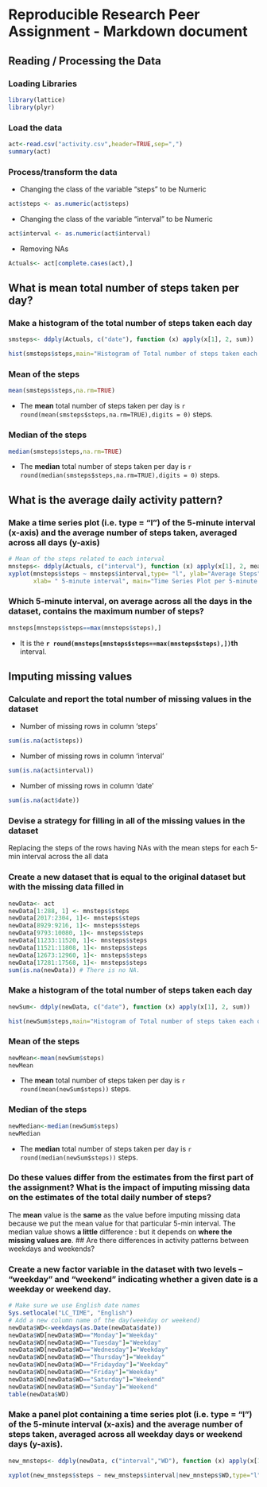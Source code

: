 # Reproducible Research Peer Assignment - Markdown document 
## Reading / Processing the Data 
### Loading Libraries 
```r
library(lattice)
library(plyr)
```
### Load the data 
```r
act<-read.csv("activity.csv",header=TRUE,sep=",")
summary(act)
```
### Process/transform the data 
* Changing the class of the variable "steps" to be Numeric
```r
act$steps <- as.numeric(act$steps)
```
* Changing the class of the variable "interval" to be Numeric
```r
act$interval <- as.numeric(act$interval)
```
* Removing NAs
```r
Actuals<- act[complete.cases(act),] 
```
## What is mean total number of steps taken per day? 
### Make a histogram of the total number of steps taken each day 
```r
smsteps<- ddply(Actuals, c("date"), function (x) apply(x[1], 2, sum))

hist(smsteps$steps,main="Histogram of Total number of steps taken each day",xlab="Steps per Day",ylab="Frequency",col="beige")
```

### Mean of the steps 
```r
mean(smsteps$steps,na.rm=TRUE) 
```
* The **mean** total number of steps taken per day is `r round(mean(smsteps$steps,na.rm=TRUE),digits = 0)` steps.
    
### Median of the steps 
```r
median(smsteps$steps,na.rm=TRUE)
```
* The **median** total number of steps taken per day is 
    `r round(median(smsteps$steps,na.rm=TRUE),digits = 0)` steps.
    
## What is the average daily activity pattern? 
### Make a time series plot (i.e. type = "l") of the 5-minute interval (x-axis) and the average number of steps taken, averaged across all days (y-axis) 

```r
# Mean of the steps related to each interval
mnsteps<- ddply(Actuals, c("interval"), function (x) apply(x[1], 2, mean))
xyplot(mnsteps$steps ~ mnsteps$interval,type= "l", ylab="Average Steps",
       xlab= " 5-minute interval", main="Time Series Plot per 5-minute interval",lwd=1.0)
```

### Which 5-minute interval, on average across all the days in the dataset, contains the maximum number of steps? 

```r
mnsteps[mnsteps$steps==max(mnsteps$steps),]
```
* It is the **`r round(mnsteps[mnsteps$steps==max(mnsteps$steps),])`th** interval.

## Imputing missing values 
### Calculate and report the total number of missing values in the dataset 
* Number of missing rows in column 'steps' 
```r
sum(is.na(act$steps))
```
* Number of missing rows in column 'interval'
```r
sum(is.na(act$interval))
```
* Number of missing rows in column 'date'
```r
sum(is.na(act$date))
```
### Devise a strategy for filling in all of the missing values in the dataset 
Replacing the steps of the rows having NAs with the mean steps for each 5-min interval across the all data 

### Create a new dataset that is equal to the original dataset but with the missing data filled in 
```r
newData<- act
newData[1:288, 1] <- mnsteps$steps 
newData[2017:2304, 1]<- mnsteps$steps
newData[8929:9216, 1]<- mnsteps$steps
newData[9793:10080, 1]<- mnsteps$steps
newData[11233:11520, 1]<- mnsteps$steps
newData[11521:11808, 1]<- mnsteps$steps
newData[12673:12960, 1]<- mnsteps$steps
newData[17281:17568, 1]<- mnsteps$steps
sum(is.na(newData)) # There is no NA.
```
### Make a histogram of the total number of steps taken each day 
```r
newSum<- ddply(newData, c("date"), function (x) apply(x[1], 2, sum))

hist(newSum$steps,main="Histogram of Total number of steps taken each day (NA Replaced)",xlab="Steps per Day",ylab="Frequency",col="beige")
```

### Mean of the steps 
```r
newMean<-mean(newSum$steps)
newMean
```
* The **mean** total number of steps taken per day is `r round(mean(newSum$steps))` steps. 
    
### Median of the steps 
```r
newMedian<-median(newSum$steps)
newMedian
```
* The **median** total number of steps taken per day is 
    `r round(median(newSum$steps))` steps. 
    
### Do these values differ from the estimates from the first part of the assignment? What is the impact of imputing missing data on the estimates of the total daily number of steps? 
The **mean** value is the **same** as the value before imputing missing data because we put the mean value for that particular 5-min interval. The median value shows **a little** difference : but it depends on **where the missing values are**. 
## Are there differences in activity patterns between weekdays and weekends? 

### Create a new factor variable in the dataset with two levels – “weekday” and “weekend” indicating whether a given date is a weekday or weekend day. 
```r
# Make sure we use English date names
Sys.setlocale("LC_TIME", "English")
# Add a new column name of the day(weekday or weekend)
newData$WD<-weekdays(as.Date(newData$date))
newData$WD[newData$WD=="Monday"]="Weekday"
newData$WD[newData$WD=="Tuesday"]="Weekday"
newData$WD[newData$WD=="Wednesday"]="Weekday"
newData$WD[newData$WD=="Thursday"]="Weekday"
newData$WD[newData$WD=="Fridayday"]="Weekday"
newData$WD[newData$WD=="Friday"]="Weekday"
newData$WD[newData$WD=="Saturday"]="Weekend"
newData$WD[newData$WD=="Sunday"]="Weekend"
table(newData$WD)
```
### Make a panel plot containing a time series plot (i.e. type = "l") of the 5-minute interval (x-axis) and the average number of steps taken, averaged across all weekday days or weekend days (y-axis). 
```r
new_mnsteps<- ddply(newData, c("interval","WD"), function (x) apply(x[1], 2, mean))

xyplot(new_mnsteps$steps ~ new_mnsteps$interval|new_mnsteps$WD,type="l",ylab="Steps", xlab="Interval",layout=c(1,2))
```
